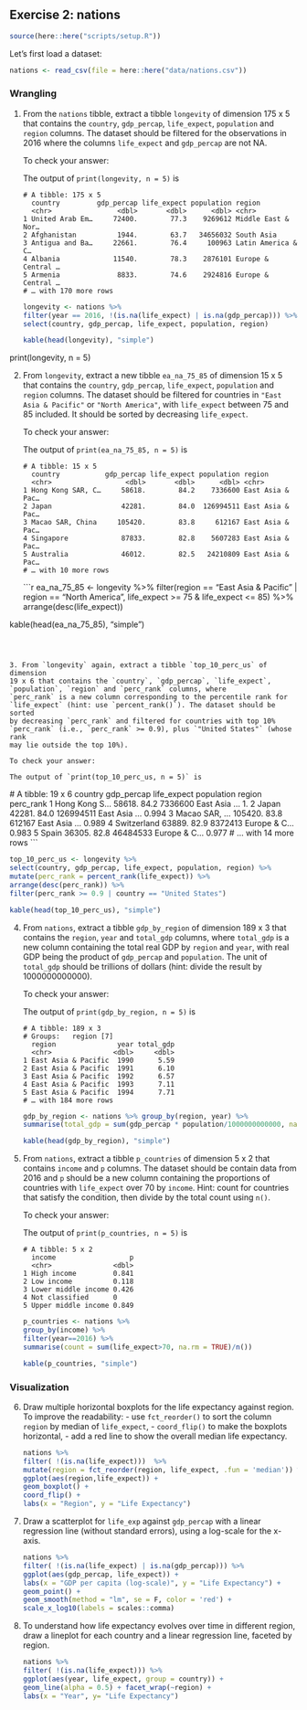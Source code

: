 ## Exercise 2: nations

```r
source(here::here("scripts/setup.R"))
```

Let's first load a dataset:

```r
nations <- read_csv(file = here::here("data/nations.csv"))
```

### Wrangling

1. From the `nations` tibble, extract a tibble `longevity` of dimension
   175 x 5 that contains the `country`, `gdp_percap`, `life_expect`,
   `population` and `region` columns.
   The dataset should be filtered for the observations in 2016 where the
   columns `life_expect` and `gdp_percap` are not NA.

   To check your answer:

   The output of `print(longevity, n = 5)` is

   ```
   # A tibble: 175 x 5
     country         gdp_percap life_expect population region
     <chr>                <dbl>       <dbl>      <dbl> <chr>
   1 United Arab Em…     72400.        77.3    9269612 Middle East & Nor…
   2 Afghanistan          1944.        63.7   34656032 South Asia
   3 Antigua and Ba…     22661.        76.4     100963 Latin America & C…
   4 Albania             11540.        78.3    2876101 Europe & Central …
   5 Armenia              8833.        74.6    2924816 Europe & Central …
   # … with 170 more rows
   ```
   
   ```r
   
   longevity <- nations %>%
   filter(year == 2016, !(is.na(life_expect) | is.na(gdp_percap))) %>% 
   select(country, gdp_percap, life_expect, population, region)
   
   kable(head(longevity), "simple")
   
   ```
   
   

print(longevity, n = 5)

2. From `longevity`, extract a new tibble `ea_na_75_85` of dimension 15 x 5
   that contains the `country`, `gdp_percap`, `life_expect`, `population` and
   `region` columns.
   The dataset should be filtered for countries in `"East Asia & Pacific"` or
   `"North America"`, with `life_expect` between 75 and 85 included.
   It should be sorted by decreasing `life_expect`.

   To check your answer:

   The output of `print(ea_na_75_85, n = 5)` is

   ```
   # A tibble: 15 x 5
     country           gdp_percap life_expect population region
     <chr>                  <dbl>       <dbl>      <dbl> <chr>
   1 Hong Kong SAR, C…     58618.        84.2    7336600 East Asia & Pac…
   2 Japan                 42281.        84.0  126994511 East Asia & Pac…
   3 Macao SAR, China     105420.        83.8     612167 East Asia & Pac…
   4 Singapore             87833.        82.8    5607283 East Asia & Pac…
   5 Australia             46012.        82.5   24210809 East Asia & Pac…
   # … with 10 more rows
   ```
      
   ```r
   
  ea_na_75_85 <- longevity %>% 
  filter(region == "East Asia & Pacific" | region == "North America", 
  life_expect >= 75 & life_expect <= 85) %>% 
  arrange(desc(life_expect))
  
  kable(head(ea_na_75_85), "simple")
   
   ```
   
  

3. From `longevity` again, extract a tibble `top_10_perc_us` of dimension
   19 x 6 that contains the `country`, `gdp_percap`, `life_expect`,
   `population`, `region` and `perc_rank` columns, where
   `perc_rank` is a new column corresponding to the percentile rank for
   `life_expect` (hint: use `percent_rank()`). The dataset should be sorted
   by decreasing `perc_rank` and filtered for countries with top 10%
   `perc_rank` (i.e., `perc_rank` >= 0.9), plus `"United States"` (whose rank
   may lie outside the top 10%).

   To check your answer:

   The output of `print(top_10_perc_us, n = 5)` is

   ```
   # A tibble: 19 x 6
     country      gdp_percap life_expect population region      perc_rank
     <chr>             <dbl>       <dbl>      <dbl> <chr>           <dbl>
   1 Hong Kong S…     58618.        84.2    7336600 East Asia …     1.
   2 Japan            42281.        84.0  126994511 East Asia …     0.994
   3 Macao SAR, …    105420.        83.8     612167 East Asia …     0.989
   4 Switzerland      63889.        82.9    8372413 Europe & C…     0.983
   5 Spain            36305.        82.8   46484533 Europe & C…     0.977
   # … with 14 more rows
   ```
      
   ```r
   
   top_10_perc_us <- longevity %>%
   select(country, gdp_percap, life_expect, population, region) %>%
   mutate(perc_rank = percent_rank(life_expect)) %>%
   arrange(desc(perc_rank)) %>%
   filter(perc_rank >= 0.9 | country == "United States")
   
   kable(head(top_10_perc_us), "simple")
   
   ```
   

4. From `nations`, extract a tibble `gdp_by_region` of dimension 189 x 3
   that contains the `region`, `year` and `total_gdp` columns, where
   `total_gdp` is a new column containing the total real GDP by
   `region` and `year`, with real GDP being the product of `gdp_percap` and
   `population`. The unit of `total_gdp` should be trillions of dollars
   (hint: divide the result by 1000000000000).

   To check your answer:

   The output of `print(gdp_by_region, n = 5)` is

   ```
   # A tibble: 189 x 3
   # Groups:   region [7]
     region               year total_gdp
     <chr>               <dbl>     <dbl>
   1 East Asia & Pacific  1990      5.59
   2 East Asia & Pacific  1991      6.10
   3 East Asia & Pacific  1992      6.57
   4 East Asia & Pacific  1993      7.11
   5 East Asia & Pacific  1994      7.71
   # … with 184 more rows
   ```
      
   ```r
   
   gdp_by_region <- nations %>% group_by(region, year) %>% 
   summarise(total_gdp = sum(gdp_percap * population/1000000000000, na.rm = TRUE))
   
   kable(head(gdp_by_region), "simple")
   
   ```
   

   
5. From `nations`, extract a tibble `p_countries` of dimension 5 x 2
   that contains `income` and `p` columns. The dataset should be
   contain data from 2016 and `p` should be a new column
   containing the proportions of countries with `life_expect` over 70 by
   `income`.
   Hint: count for countries that satisfy the condition, then divide
   by the total count using `n()`.

   To check your answer:

   The output of `print(p_countries, n = 5)` is

   ```
   # A tibble: 5 x 2
     income                  p
     <chr>               <dbl>
   1 High income         0.841
   2 Low income          0.118
   3 Lower middle income 0.426
   4 Not classified      0
   5 Upper middle income 0.849
   ```
      
   ```r
   
   
   
   p_countries <- nations %>% 
   group_by(income) %>% 
   filter(year==2016) %>%
   summarise(count = sum(life_expect>70, na.rm = TRUE)/n()) 
   
   kable(p_countries, "simple")
   
   
   ```
   
 
### Visualization

6. Draw multiple horizontal boxplots for the life expectancy against region.
   To improve the readability:
       - use `fct_reorder()` to sort the column `region` by
          median of `life_expect`,
       - `coord_flip()` to make the boxplots horizontal,
       - add a red line to show the overall median life expectancy.
      
   ```r
   
   nations %>% 
   filter( !(is.na(life_expect)))  %>%
   mutate(region = fct_reorder(region, life_expect, .fun = 'median')) %>%
   ggplot(aes(region,life_expect)) +
   geom_boxplot() +
   coord_flip() +
   labs(x = "Region", y = "Life Expectancy")
   
   ```



7. Draw a scatterplot for `life_exp` against `gdp_percap` with a linear
   regression line (without standard errors), using a log-scale for the
   x-axis.
      
   ```r
   
   nations %>% 
   filter( !(is.na(life_expect) | is.na(gdp_percap))) %>%
   ggplot(aes(gdp_percap, life_expect)) +
   labs(x = "GDP per capita (log-scale)", y = "Life Expectancy") +
   geom_point() +  
   geom_smooth(method = "lm", se = F, color = 'red') +
   scale_x_log10(labels = scales::comma)
   
   ```
   
  

8. To understand how life expectancy evolves over time in different region, draw 
   a lineplot for each country and a linear regression line, faceted by region.
      
   ```r
   
   nations %>% 
   filter( !(is.na(life_expect))) %>% 
   ggplot(aes(year, life_expect, group = country)) +
   geom_line(alpha = 0.5) + facet_wrap(~region) + 
   labs(x = "Year", y= "Life Expectancy")
   
   ```
   